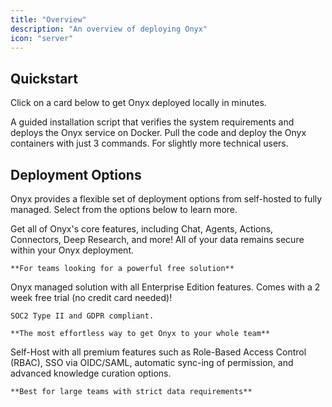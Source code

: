 ```yaml
---
title: "Overview"
description: "An overview of deploying Onyx"
icon: "server"
---
```


## Quickstart

Click on a card below to get Onyx deployed locally in minutes.

<CardGroup cols={2}>
  <Card title="Install Script (Recommended)" icon="bolt" href="/deployment/getting_started/quickstart">
    A guided installation script that verifies the system requirements and deploys the Onyx service on Docker.
  </Card>

  <Card title="Docker Compose" icon="docker" href="/deployment/local/docker">
    Pull the code and deploy the Onyx containers with just 3 commands. For slightly more technical users.
  </Card>
</CardGroup>

## Deployment Options

Onyx provides a flexible set of deployment options from self-hosted to fully managed.
Select from the options below to learn more.

<CardGroup cols={1}>
  <Card title="Self-Host Open Source" icon="code" href="#quickstart">
    Get all of Onyx's core features, including Chat, Agents, Actions, Connectors, Deep Research, and more!
    All of your data remains secure within your Onyx deployment.

    **For teams looking for a powerful free solution**
  </Card>

  <Card title="Onyx Cloud" icon="cloud" href="https://cloud.onyx.app">
    Onyx managed solution with all Enterprise Edition features.
    Comes with a 2 week free trial (no credit card needed)!

    SOC2 Type II and GDPR compliant.

    **The most effortless way to get Onyx to your whole team**
  </Card>

  <Card title="Self-Host Enterprise Edition" icon="building" href="#/deployment/miscellaneous/enterprise_edition">
    Self-Host with all premium features such as Role-Based Access Control (RBAC), SSO via OIDC/SAML,
    automatic sync-ing of permission, and advanced knowledge curation options.

    **Best for large teams with strict data requirements**
  </Card>
</CardGroup>
